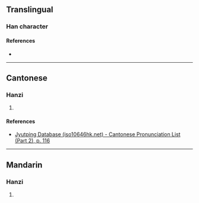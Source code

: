{{character info/new}}
==Translingual==

===Han character===
{{Han char|rn=64|rad=手|as=09|sn=13|four=52502|canj=DNQ|ids=⿱剌手}}

====References====
* {{Han ref|kx=0443.230|dkj=12381|dj=0794.230|hdz=31910.040|uh=63E7|ud=25575|bh=DDB7|bd=56759}}

----

==Cantonese==

===Hanzi===
{{yue-hanzi|jyut=[[laat6]]|y=laat6}}

# {{defn|lang=yue|sort=手09}}

====References====
* [http://www.iso10646hk.net/jp/document/download.jsp Jyutping Database (iso10646hk.net) - Cantonese Pronunciation List (Part 2), p. 116]

----

==Mandarin==

===Hanzi===
{{cmn-hanzi|pin=[[là]] ([[la4]])|wg=la<sup>4</sup>}}

# {{defn|lang=cmn|sort=手09}}